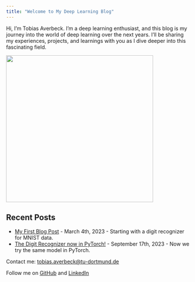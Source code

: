 ---
title: "Welcome to My Deep Learning Blog"
---

Hi, I'm Tobias Averbeck. I'm a deep learning enthusiast, and this blog is my journey into the world of deep learning over the next years. I'll be sharing my experiences, projects, and learnings with you as I dive deeper into this fascinating field.

![ ](https://tc.bci.tu-dortmund.de/storages/tc-bci/r/Bilder/Personendetails/Averbeck/JPH_3618D.jpg){width=400 height=400}

## Recent Posts

- [My First Blog Post](Day1.html) - March 4th, 2023 - Starting with a digit recognizer for MNIST data.
- [The Digit Recognizer now in PyTorch!](Post2.html) - September 17th, 2023 - Now we try the same model in PyTorch.

<footer>
  <p>Contact me: <a href="mailto:tobias.averbeck@tu-dortmund.de">tobias.averbeck@tu-dortmund.de</a></p>
  <p>Follow me on <a href="https://github.com/MkengineTA">GitHub</a> and <a href="https://www.linkedin.com/in/tobias-averbeck-771390157/">LinkedIn</a></p>
</footer>
